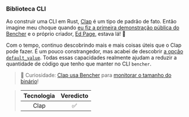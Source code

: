 ### Biblioteca CLI

Ao construir uma CLI em Rust, [Clap][github clap] é um tipo de padrão de fato. Então imagine meu choque quando [eu fiz a primeira demonstração pública do Bencher][talks rust dc] e o próprio criador, [Ed Page][github epage], estava lá! 🤩

Com o tempo, continuo descobrindo mais e mais coisas úteis que o Clap pode fazer. É um pouco constrangedor, mas acabei de descobrir [a opção `default_value`][docs clap default value]. Todas essas capacidades realmente ajudam a reduzir a quantidade de código que tenho que manter no CLI `bencher`.

> 🐰 Curiosidade: [Clap usa Bencher][clap github pr 5826] para [monitorar o tamanho do binário][track binary size]!

> | Tecnologia | Veredicto |
> | :--------: | :-------: |
> |    Clap    |    ✅    |

[github clap]: https://github.com/clap-rs/clap
[talks rust dc]: /pt/docs/explanation/talks/#rust-dc-20-sep-22
[github epage]: https://github.com/epage
[docs clap default value]: https://docs.rs/clap/4.5.27/clap/struct.Arg.html#method.default_value
[clap github pr 5826]: https://github.com/clap-rs/clap/pull/5826
[track binary size]: /pt/docs/how-to/track-file-size/